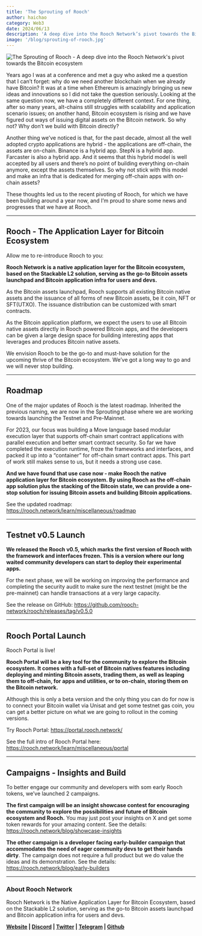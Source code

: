 ```yaml
---
title: 'The Sprouting of Rooch'
author: haichao
category: Web3
date: 2024/06/13
description: 'A deep dive into the Rooch Network’s pivot towards the Bitcoin ecosystem.'
image: '/blog/sprouting-of-rooch.jpg'
---
```



<PostHeader />

![](/blog/sprouting-of-rooch.jpg "The Sprouting of Rooch - A deep dive into the Rooch Network's pivot towards the Bitcoin ecosystem")

Years ago I was at a conference and met a guy who asked me a question that I can’t forget: why do we need another blockchain when we already have Bitcoin? It was at a time when Ethereum is amazingly bringing us new ideas and innovations so I did not take the question seriously. Looking at the same question now, we have a completely different context. For one thing, after so many years, alt-chains still struggles with scalability and application scenario issues; on another hand, Bitcoin ecosystem is rising and we have figured out ways of issuing digital assets on the Bitcoin network. So why not? Why don’t we build with Bitcoin directly?

Another thing we’ve noticed is that, for the past decade, almost all the well adopted crypto applications are hybrid - the applications are off-chain, the assets are on-chain. Binance is a hybrid app. StepN is a hybrid app. Farcaster is also a hybrid app. And it seems that this hybrid model is well accepted by all users and there’s no point of building everything on-chain anymore, except the assets themselves. So why not stick with this model and make an infra that is dedicated for merging off-chain apps with on-chain assets?

These thoughts led us to the recent pivoting of Rooch, for which we have been building around a year now, and I’m proud to share some news and progresses that we have at Rooch.

---

## Rooch - The Application Layer for Bitcoin Ecosystem

Allow me to re-introduce Rooch to you:

**Rooch Network is a native application layer for the Bitcoin ecosystem, based on the Stackable L2 solution, serving as the go-to Bitcoin assets launchpad and Bitcoin application infra for users and devs.**

As the Bitcoin assets launchpad, Rooch supports all existing Bitcoin native assets and the issuance of all forms of new Bitcoin assets, be it coin, NFT or SFT(UTXO). The issuance distribution can be customized with smart contracts.

As the Bitcoin application platform, we expect the users to use all Bitcoin native assets directly in Rooch powered Bitcoin apps, and the developers can be given a large design space for building interesting apps that leverages and produces Bitcoin native assets.

We envision Rooch to be the go-to and must-have solution for the upcoming thrive of the Bitcoin ecosystem. We’ve got a long way to go and we will never stop building.

---

## Roadmap

One of the major updates of Rooch is the latest roadmap. Inherited the previous naming, we are now in the Sprouting phase where we are working towards launching the Testnet and Pre-Mainnet.

For 2023, our focus was building a Move language based modular execution layer that supports off-chain smart contract applications with parallel execution and better smart contract security. So far we have completed the execution runtime, froze the frameworks and interfaces, and packed it up into a “container” for off-chain smart contract apps. This part of work still makes sense to us, but it needs a strong use case.

**And we have found that use case now - make Rooch the native application layer for Bitcoin ecosystem. By using Rooch as the off-chain app solution plus the stacking of the Bitcoin state, we can provide a one-stop solution for issuing Bitcoin assets and building Bitcoin applications.**

See the updated roadmap: https://rooch.network/learn/miscellaneous/roadmap

---

## Testnet v0.5 Launch

**We released the Rooch v0.5, which marks the first version of Rooch with the framework and interfaces frozen. This is a version where our long waited community developers can start to deploy their experimental apps.**

For the next phase, we will be working on improving the performance and completing the security audit to make sure the next testnet (might be the pre-mainnet) can handle transactions at a very large capacity.

See the release on GitHub: https://github.com/rooch-network/rooch/releases/tag/v0.5.0

---

## Rooch Portal Launch

Rooch Portal is live!

**Rooch Portal will be a key tool for the community to explore the Bitcoin ecosystem. It comes with a full-set of Bitcoin natives features including deploying and minting Bitcoin assets, trading them, as well as leaping them to off-chain, for apps and utilities, or to on-chain, storing them on the Bitcoin network.**

Although this is only a beta version and the only thing you can do for now is to connect your Bitcoin wallet via Unisat and get some testnet gas coin, you can get a better picture on what we are going to rollout in the coming versions.

Try Rooch Portal: https://portal.rooch.network/

See the full intro of Rooch Portal here: https://rooch.network/learn/miscellaneous/portal

---

## Campaigns - Insights and Build

To better engage our community and developers with som early Rooch tokens, we’ve launched 2 campaigns.

**The first campaign will be an insight showcase contest for encouraging the community to explore the possibilities and future of Bitcoin ecosystem and Rooch.** You may just post your insights on X and get some token rewards for your amazing content. See the details: https://rooch.network/blog/showcase-insights

**The other campaign is a developer facing early-builder campaign that accommodates the need of eager community devs to get their hands dirty**. The campaign does not require a full product but we do value the ideas and its demonstration. See the details: https://rooch.network/blog/early-builders

---

### About Rooch Network

Rooch Network is the Native Application Layer for Bitcoin Ecosystem, based on the Stackable L2 solution, serving as the go-to Bitcoin assets launchpad and Bitcoin application infra for users and devs.

**[Website](https://rooch.network/) | [Discord](https://discord.com/invite/rooch) | [Twitter](https://x.com/RoochNetwork) | [Telegram](https://t.me/roochnetwork) | [Github](https://github.com/rooch-network/)**
